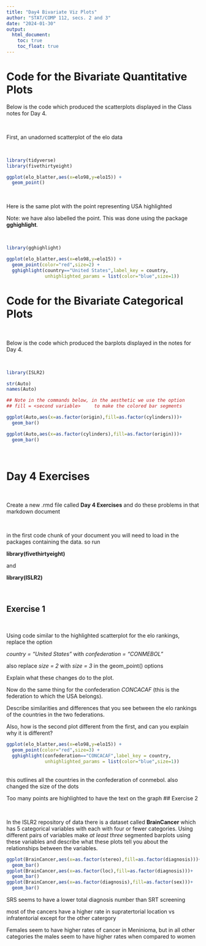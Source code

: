 ```yaml
---
title: "Day4 Bivariate Viz Plots"
author: "STAT/COMP 112, secs. 2 and 3"
date: "2024-01-30"
output: 
  html_document:
    toc: true
    toc_float: true
---
```


# Code for the Bivariate Quantitative Plots


Below is the code which produced the scatterplots displayed in the  Class notes for Day 4.

\


First, an unadorned scatterplot of the elo data

\

```r
library(tidyverse)
library(fivethirtyeight)

ggplot(elo_blatter,aes(x=elo98,y=elo15)) +
  geom_point()
```

\

Here is the same plot with the point representing USA highlighted

Note: we have also labelled the point.  This was done using the package **gghighlight**.

\

```r
library(gghighlight)

ggplot(elo_blatter,aes(x=elo98,y=elo15)) +
  geom_point(color="red",size=2) +  
  gghighlight(country=="United States",label_key = country,
              unhighlighted_params = list(color="blue",size=1))

```


# Code for the Bivariate Categorical Plots

\


Below is the code which produced the barplots displayed in the notes for Day 4.

\

```r
library(ISLR2)

str(Auto)
names(Auto)

## Note in the commands below, in the aesthetic we use the option 
## fill = <second variable>     to make the colored bar segments

ggplot(Auto,aes(x=as.factor(origin),fill=as.factor(cylinders)))+
  geom_bar()

ggplot(Auto,aes(x=as.factor(cylinders),fill=as.factor(origin)))+
  geom_bar()
```

\


# Day 4 Exercises

\

Create a new .rmd file called **Day 4 Exercises** and do these problems in that markdown document

\

in the first code chunk of your document you will need to load in the packages containing the data. so run

**library(fivethirtyeight)**

and

**library(ISLR2)**

\

## Exercise 1

\

Using code similar to the highlighted scatterplot for the elo rankings, replace the option 

*country = "United States"*  with  *confederation = "CONMEBOL"*

also replace  *size = 2* with *size = 3* in the geom_point() options

Explain what these changes do to the plot.

Now do the same thing for the confederation *CONCACAF* (this is the federation to which the USA belongs).

Describe similarities and differences that you see between the elo rankings of the countries in the two federations.

Also, how is the second plot different from the first, and can you explain why it is different?
\
```r
ggplot(elo_blatter,aes(x=elo98,y=elo15)) +
  geom_point(color="red",size=3) +  
  gghighlight(confederation=="CONCACAF",label_key = country,
              unhighlighted_params = list(color="blue",size=1))

```
\
this outlines all the countries in the confederation of conmebol. also changed the size of the dots

Too many points are highlighted to have the text on the graph
## Exercise 2

\

In the ISLR2 repository of data there is a dataset called **BrainCancer** which has 5 categorical variables with each with four or fewer categories.  Using different pairs of variables make *at least three* segmented barplots using these variables and describe what these plots tell you about the relationships between the variables.

```r
ggplot(BrainCancer,aes(x=as.factor(stereo),fill=as.factor(diagnosis)))+
  geom_bar()
ggplot(BrainCancer,aes(x=as.factor(loc),fill=as.factor(diagnosis)))+
  geom_bar()
ggplot(BrainCancer,aes(x=as.factor(diagnosis),fill=as.factor(sex)))+
  geom_bar()
```

SRS seems to have a lower total diagnosis number than SRT screening

most of the cancers have a higher rate in supratertorial location vs infratentorial except for the other catergory

Females seem to have higher rates of cancer in Meninioma, but in all other categories the males seem to have higher rates when compared to women